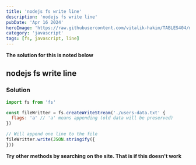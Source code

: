 ```yaml
---
title: 'nodejs fs write line'
description: 'nodejs fs write line'
pubDate: 'Apr 16 2024'
heroImage: 'https://raw.githubusercontent.com/vitalik-hakim/TABLES404/main/error_b/JavaScript.png'
category: 'javascript'
tags: [fs, javascript, line]
---
```


**The solution for this is noted below**

## nodejs fs write line

### Solution

```javascript
import fs from 'fs'

const fileWritter = fs.createWriteStream('./users-data.txt' {
  flags: 'a' // 'a' means appending (old data will be preserved)
})

// Will append one line to the file
fileWritter.write(JSON.stringify({
}))
```

**Try other methods by searching on the site. That is if this doesn't work**
